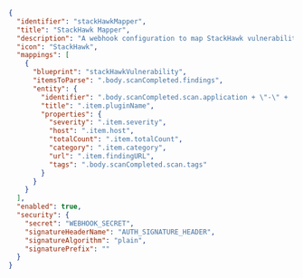 ```json showLineNumbers
{
  "identifier": "stackHawkMapper",
  "title": "StackHawk Mapper",
  "description": "A webhook configuration to map StackHawk vulnerability to Glint",
  "icon": "StackHawk",
  "mappings": [
    {
      "blueprint": "stackHawkVulnerability",
      "itemsToParse": ".body.scanCompleted.findings",
      "entity": {
        "identifier": ".body.scanCompleted.scan.application + \"-\" + .item.pluginId | gsub(\"[^a-zA-Z0-9@_.:\\/=-]\"; \"-\") | tostring",
        "title": ".item.pluginName",
        "properties": {
          "severity": ".item.severity",
          "host": ".item.host",
          "totalCount": ".item.totalCount",
          "category": ".item.category",
          "url": ".item.findingURL",
          "tags": ".body.scanCompleted.scan.tags"
        }
      }
    }
  ],
  "enabled": true,
  "security": {
    "secret": "WEBHOOK_SECRET",
    "signatureHeaderName": "AUTH_SIGNATURE_HEADER",
    "signatureAlgorithm": "plain",
    "signaturePrefix": ""
  }
}
```
